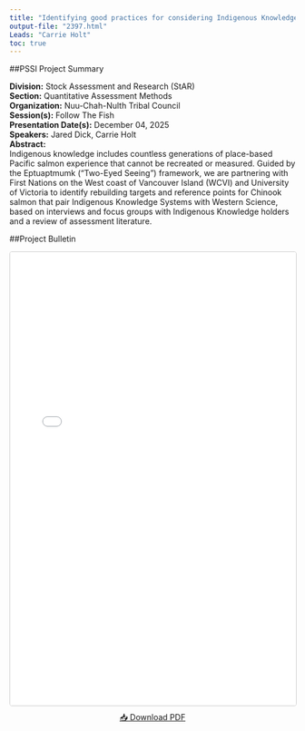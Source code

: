 ```yaml
---
title: "Identifying good practices for considering Indigenous Knowledge in Rebuilding Plan targets and stock assessment reference poi"
output-file: "2397.html"
Leads: "Carrie Holt"
toc: true
---
```


##PSSI Project Summary

**Division:** Stock Assessment and Research (StAR)  
**Section:** Quantitative Assessment Methods  
**Organization:** Nuu-Chah-Nulth Tribal Council  
**Session(s):** Follow The Fish  
**Presentation Date(s):** December 04, 2025  
**Speakers:** Jared Dick, Carrie Holt  
**Abstract:**  
Indigenous knowledge includes countless generations of place-based Pacific salmon experience that cannot be recreated or measured. Guided by the Eptuaptmumk (“Two-Eyed Seeing”) framework, we are partnering with First Nations on the West coast of Vancouver Island (WCVI) and University of Victoria to identify rebuilding targets and reference points for Chinook salmon that pair Indigenous Knowledge Systems with Western Science, based on interviews and focus groups with Indigenous Knowledge holders and a review of assessment literature.   

##Project Bulletin

<iframe src="../../data/PSSI_bulletin/2397.pdf" width="100%" height="800px" style="border: 1px solid #ccc; border-radius: 4px;"></iframe>

<p style="text-align: center; margin-top: 10px;">
[📥 Download PDF](../../data/PSSI_bulletin/2397.pdf){.btn .btn-primary target="_blank"}
</p>


